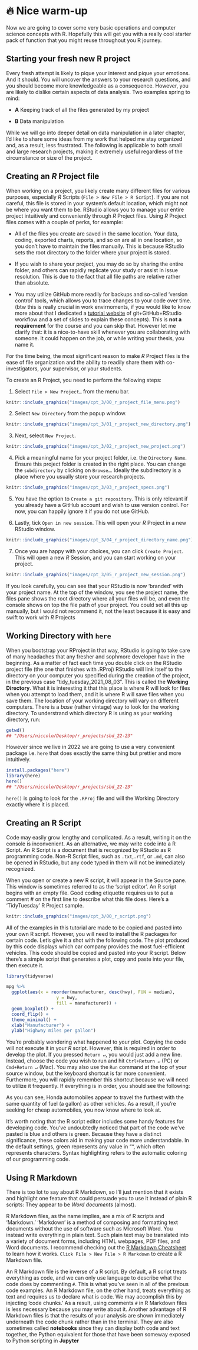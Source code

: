# 🔥 Nice warm-up

Now we are going to cover some very basic operations and computer science concepts with R. Hopefully this will get you with a really cool starter pack of function that you might reuse throughout you R journey.

<!-- Some other very insightful resources related to wrangling Healthcare data according to `{Tidyverse}` conventions may include (by proficiency level): -->

<!-- - Fundamentals of Wrangling Healthcare Data with R, J. Kyle Armstrong 2022, [free book](https://bookdown.org/jkylearmstrong/jeff_data_wrangling/) -->
<!-- -  -->
<!-- -  -->

## Starting your fresh new R project

Every fresh attempt is likely to pique your interest and pique your emotions. And it should. You will uncover the answers to your research questions, and you should become more knowledgeable as a consequence. However, you are likely to dislike certain aspects of data analysis. Two examples spring to mind:

- **A** Keeping track of all the files generated by my project

- **B** Data manipulation

While we will go into deeper detail on data manipulation in a later chapter, I'd like to share some ideas from my work that helped me stay organized and, as a result, less frustrated. The following is applicable to both small and large research projects, making it extremely useful regardless of the circumstance or size of the project.

## Creating an *R* Project file {#creating-an-r-project}

When working on a project, you likely create many different files for various purposes, especially *R* Scripts (`File > New File > R Script`). If you are not careful, this file is stored in your system's default location, which might not be where you want them to be. RStudio allows you to manage your entire project intuitively and conveniently through *R* Project files. Using *R* Project files comes with a couple of perks, for example:

-  All of the files you create are saved in the same location. Your data, coding, exported charts, reports, and so on are all in one location, so you don't have to maintain the files manually. This is because RStudio sets the root directory to the folder where your project is stored.

-   If you wish to share your project, you may do so by sharing the entire folder, and others can rapidly replicate your study or assist in issue resolution. This is due to the fact that all file paths are relative rather than absolute.

-  You may utilize GitHub more readily for backups and so-called 'version control' tools, which allows you to trace changes to your code over time. (btw this is really crucial in work envirnoments, if you would like to know more about that I dedicated a [tutorial website](https://corso-git.netlify.app/) of git+GitHub+RStudio workflow and a set of slides to explain these concepts). This is **not a requirement** for the course and you can skip that. However let me clarify that: it is a nice-to-have skill whenever you are collaborating with someone. It could happen on the job, or while writing your thesis, you name it.

For the time being, the most significant reason to make *R* Project files is the ease of file organization and the ability to readily share them with co-investigators, your supervisor, or your students.

To create an R Project, you need to perform the following steps:


1.  Select `File > New Project…` from the menu bar.

```r
knitr::include_graphics("images/cpt_3/00_r_project_file_menu.png")
```


2.  Select `New Directory` from the popup window.

```r
knitr::include_graphics("images/cpt_3/01_r_project_new_directory.png")
```

3.  Next, select `New Project`.

```r
knitr::include_graphics("images/cpt_3/02_r_project_new_project.png")
```

4.  Pick a meaningful name for your project folder, i.e. the `Directory Name`. Ensure this project folder is created in the right place. You can change the `subdirectory` by clicking on `Browse…`. Ideally the subdirectory is a place where you usually store your research projects.


```r
knitr::include_graphics("images/cpt_3/03_r_project_specs.png")
```


5.  You have the option to `Create a git repository`. This is only relevant if you already have a GitHub account and wish to use version control. For now, you can happily ignore it if you do not use GitHub.

6.  Lastly, tick `Open in new session`. This will open your *R* Project in a new RStudio window.

```r
knitr::include_graphics("images/cpt_3/04_r_project_directory_name.png")
```


7.  Once you are happy with your choices, you can click `Create Project`. This will open a new *R* Session, and you can start working on your project.

```r
knitr::include_graphics("images/cpt_3/05_r_project_new_session.png")
```

If you look carefully, you can see that your RStudio is now 'branded' with your project name. At the top of the window, you see the project name, the files pane shows the root directory where all your files will be, and even the console shows on top the file path of your project. You could set all this up manually, but I would not recommend it, not the least because it is easy and swift to work with *R* Projects


## Working Directory with `here` {#workdir}

When you bootstrap your RProject in that way, RStudio is going to take care of many headaches that any fresher and sophmore developer have in the beginning. As a matter of fact each time you double click on the RStudio project file (the one that finishes with .RProj) RStudio will link itself to the directory on your computer you specified during the creation of the project, in the previous case "tidy_tuesday_2021_08_03". This is called the **Working Directory**. 
What it is interesting it that this place is where R will look for files when you attempt to load them, and it is where R will save files when you save them. The location of your working directory will vary on different computers. 
There is a _base_ (rather vintage) way to look for the working directory.
To understrand which directory R is using as your working directory, run:

```r
getwd()
## "/Users/niccolo/Desktop/r_projects/sbd_22-23"
```

However since we live in 2022 we are going to use a very convenient package i.e. `here` that does exactly the same thing but prettier and more intuitively.

```r
install.packages("here")
library(here)
here()
## "/Users/niccolo/Desktop/r_projects/sbd_22-23"
```

`here()` is going to look for the `.RProj` file and will the Working Directory exactly where it is placed.


## Creating an R Script

Code may easily grow lengthy and complicated. As a result, writing it on the console is inconvenient. As an alternative, we may write code into a R Script. An R Script is a document that is recognized by RStudio as R programming code. Non-R Script files, such as `.txt`,`.rtf`, or `.md`, can also be opened in RStudio, but any code typed in them will not be immediately recognized.

When you open or create a new R script, it will appear in the Source pane. This window is sometimes referred to as the 'script editor'. An R script begins with an empty file. Good coding etiquette requires us to put a comment # on the first line to describe what this file does. Here's a 'TidyTuesday' R Project sample.

```r
knitr::include_graphics("images/cpt_3/00_r_script.png")
```


All of the examples in this tutorial are made to be copied and pasted into your own R script. However, you will need to install the R packages for certain code. Let's give it a shot with the following code. The plot produced by this code displays which car company provides the most fuel-efficient vehicles. This code should be copied and pasted into your R script. Below there's a simple script that generates a plot, copy and paste into your file, then execute it.


```r

library(tidyverse)

mpg %>% 
  ggplot(aes(x = reorder(manufacturer, desc(hwy), FUN = median),
                   y = hwy,
                   fill = manufacturer)) +
  geom_boxplot() +
  coord_flip() +
  theme_minimal() +
  xlab("Manufacturer") +
  ylab("Highway miles per gallon")
```


You're probably wondering what happened to your plot. Copying the code will not execute it in your *R* script. However, this is required in order to develop the plot. If you pressed `Return ↵`, you would just add a new line. Instead, choose the code you wish to run and hit `Ctrl+Return ↵` (PC) or `Cmd+Return ↵` (Mac). You may also use the `Run` command at the top of your source window, but the keyboard shortcut is far more convenient. Furthermore, you will rapidly remember this shortcut because we will need to utilize it frequently. If everything is in order, you should see the following:


As you can see, Honda automobiles appear to travel the furthest with the same quantity of fuel (a gallon) as other vehicles. As a result, if you're seeking for cheap automobiles, you now know where to look at.

It's worth noting that the R script editor includes some handy features for developing code. You've undoubtedly noticed that part of the code we've pasted is blue and others is green. Because they have a distinct significance, these colors aid in making your code more understandable. In the default settings, green represents any value in "", which often represents characters. Syntax highlighting refers to the automatic coloring of our programming code.


## Using R Markdown

There is too lot to say about R Markdown, so I'll just mention that it exists and highlight one feature that could persuade you to use it instead of plain R scripts: They appear to be _Word documents_ (almost).

R Markdown files, as the name implies, are a mix of R scripts and 'Markdown.' 'Markdown' is a method of composing and formatting text documents without the use of software such as Microsoft Word. You instead write everything in plain text. Such plain text may be translated into a variety of document forms, including HTML webpages, PDF files, and Word documents. I recommend checking out the [R Markdown Cheatsheet](https://www.rstudio.com/resources/cheatsheets/) to learn how it works. `Click File > New File > R Markdown` to create a R Markdown file.

An R Markdown file is the inverse of a R script. By default, a R script treats everything as code, and we can only use language to describe what the code does by commenting `#`. This is what you've seen in all of the previous code examples. An R Markdown file, on the other hand, treats everything as text and requires us to declare what is code. We may accomplish this by injecting 'code chunks.' As a result, using comments `#` in R Markdown files is less necessary because you may write about it. Another advantage of R Markdown files is that the results of your analysis are shown immediately underneath the code chunk rather than in the terminal. They are also sometimes called **notebooks** since they can display both code and text together, the Python equivalent for those that have been someway exposed to Python scripting in **Jupyter**


